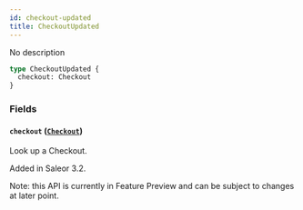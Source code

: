 ```yaml
---
id: checkout-updated
title: CheckoutUpdated
---
```


No description

```graphql
type CheckoutUpdated {
  checkout: Checkout
}
```

### Fields

#### `checkout` ([`Checkout`](../../../developer/api-reference/objects/checkout))

Look up a Checkout.

Added in Saleor 3.2.

Note: this API is currently in Feature Preview and can be subject to changes at later point.
